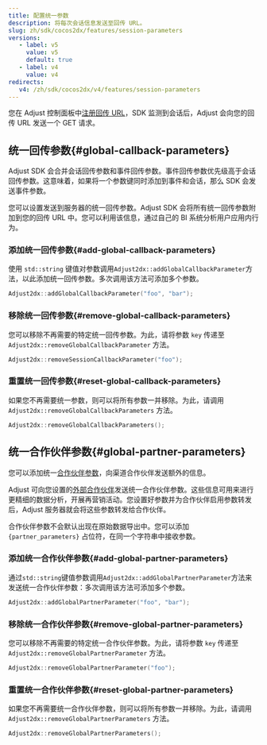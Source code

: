 ```yaml
---
title: 配置统一参数
description: 将每次会话信息发送至回传 URL。
slug: zh/sdk/cocos2dx/features/session-parameters
versions:
   - label: v5
     value: v5
     default: true
   - label: v4
     value: v4
redirects:
   v4: /zh/sdk/cocos2dx/v4/features/session-parameters
---
```


您在 Adjust 控制面板中[注册回传 URL](https://help.adjust.com/zh/article/recommended-placeholders-callbacks)，SDK 监测到会话后，Adjust 会向您的回传 URL 发送一个 GET 请求。

## 统一回传参数{#global-callback-parameters}

<Callout type="note">

Adjust SDK 会合并会话回传参数和事件回传参数。事件回传参数优先级高于会话回传参数。这意味着，如果将一个参数键同时添加到事件和会话，那么 SDK 会发送事件参数。

</Callout >

您可以设置发送到服务器的统一回传参数。Adjust SDK 会将所有统一回传参数附加到您的回传 URL 中。您可以利用该信息，通过自己的 BI 系统分析用户应用内行为。

### 添加统一回传参数{#add-global-callback-parameters}

使用 `std::string` 键值对参数调用`Adjust2dx::addGlobalCallbackParameter`方法，以此添加统一回传参数。多次调用该方法可添加多个参数。

```cpp
Adjust2dx::addGlobalCallbackParameter("foo", "bar");
```

### 移除统一回传参数{#remove-global-callback-parameters}

您可以移除不再需要的特定统一回传参数。为此，请将参数 `key` 传递至 `Adjust2dx::removeGlobalCallbackParameter` 方法。

```cpp
Adjust2dx::removeSessionCallbackParameter("foo");
```

### 重置统一回传参数{#reset-global-callback-parameters}

如果您不再需要统一参数，则可以将所有参数一并移除。为此，请调用 `Adjust2dx::removeGlobalCallbackParameters` 方法。

```cpp
Adjust2dx::removeGlobalCallbackParameters();
```

## 统一合作伙伴参数{#global-partner-parameters}

您可以添加统一[合作伙伴参数](https://help.adjust.com/zh/article/data-sharing-ad-network#map-parameters)，向渠道合作伙伴发送额外的信息。

Adjust 可向您设置的[外部合作伙伴](https://help.adjust.com/zh/article/integrated-partners)发送统一合作伙伴参数。这些信息可用来进行更精细的数据分析，开展再营销活动。您设置好参数并为合作伙伴启用参数转发后，Adjust 服务器就会将这些参数转发给合作伙伴。

<Callout type="note">

合作伙伴参数不会默认出现在原始数据导出中。您可以添加 `{partner_parameters}` 占位符，在同一个字符串中接收参数。

</Callout >

### 添加统一合作伙伴参数{#add-global-partner-parameters}

通过`std::string`键值参数调用`Adjust2dx::addGlobalPartnerParameter`方法来发送统一合作伙伴参数：多次调用该方法可添加多个参数。

```cpp
Adjust2dx::addGlobalPartnerParameter("foo", "bar");
```

### 移除统一合作伙伴参数{#remove-global-partner-parameters}

您可以移除不再需要的特定统一合作伙伴参数。为此，请将参数 `key` 传递至 `Adjust2dx::removeGlobalPartnerParameter` 方法。

```cpp
Adjust2dx::removeGlobalPartnerParameter("foo");
```

### 重置统一合作伙伴参数{#reset-global-partner-parameters}

如果您不再需要统一合作伙伴参数，则可以将所有参数一并移除。为此，请调用 `Adjust2dx::removeGlobalPartnerParameters` 方法。

```cpp
Adjust2dx::removeGlobalPartnerParameters();
```
